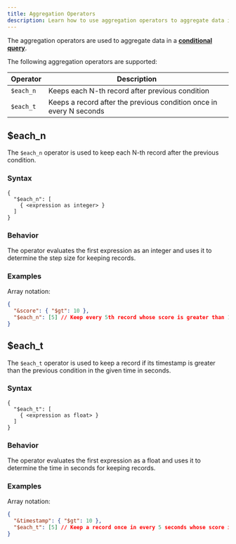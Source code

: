 ```yaml
---
title: Aggregation Operators
description: Learn how to use aggregation operators to aggregate data in ReductStore.
---
```


<head>
  <link
    rel="canonical"
    href="https://www.reduct.store/docs/conditional-query/aggregation-operators"
  />
</head>

The aggregation operators are used to aggregate data in a **[conditional query](../glossary#conditional-query)**.

The following aggregation operators are supported:

| Operator  | Description                                                         |
| --------- | ------------------------------------------------------------------- |
| `$each_n` | Keeps each N-th record after previous condition                     |
| `$each_t` | Keeps a record after the previous condition once in every N seconds |

## $each_n

The `$each_n` operator is used to keep each N-th record after the previous condition.

### Syntax

```
{
  "$each_n": [
    { <expression as integer> }
  ]
}
```

### Behavior

The operator evaluates the first expression as an integer and uses it to determine the step size for keeping records.

### Examples

Array notation:

```json
{
  "&score": { "$gt": 10 },
  "$each_n": [5] // Keep every 5th record whose score is greater than 10
}
```

## $each_t

The `$each_t` operator is used to keep a record if its timestamp is greater than the previous condition in the given time in seconds.

### Syntax

```
{
  "$each_t": [
    { <expression as float> }
  ]
}
```

### Behavior

The operator evaluates the first expression as a float and uses it to determine the time in seconds for keeping records.

### Examples

Array notation:

```json
{
  "&timestamp": { "$gt": 10 },
  "$each_t": [5] // Keep a record once in every 5 seconds whose score is greater than 10
}
```
